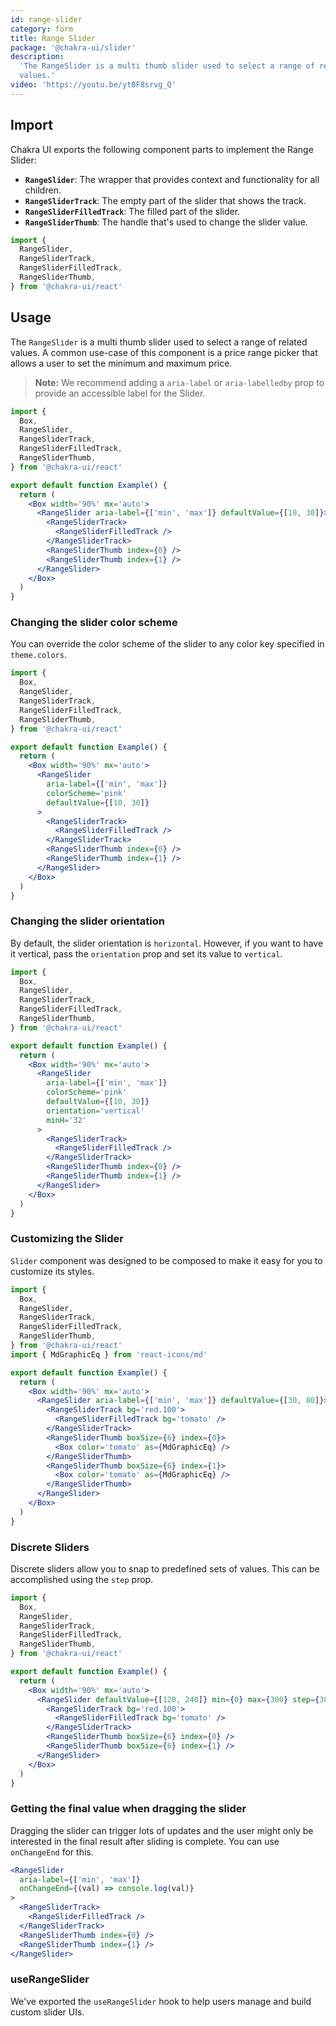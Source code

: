 ```yaml
---
id: range-slider
category: form
title: Range Slider
package: '@chakra-ui/slider'
description:
  'The RangeSlider is a multi thumb slider used to select a range of related
  values.'
video: 'https://youtu.be/yt0F8srvg_Q'
---
```


## Import

Chakra UI exports the following component parts to implement the Range Slider:

- **`RangeSlider`**: The wrapper that provides context and functionality for all
  children.
- **`RangeSliderTrack`**: The empty part of the slider that shows the track.
- **`RangeSliderFilledTrack`**: The filled part of the slider.
- **`RangeSliderThumb`**: The handle that's used to change the slider value.

```js
import {
  RangeSlider,
  RangeSliderTrack,
  RangeSliderFilledTrack,
  RangeSliderThumb,
} from '@chakra-ui/react'
```

## Usage

The `RangeSlider` is a multi thumb slider used to select a range of related
values. A common use-case of this component is a price range picker that allows
a user to set the minimum and maximum price.

> **Note:** We recommend adding a `aria-label` or `aria-labelledby` prop to
> provide an accessible label for the Slider.

```jsx
import {
  Box,
  RangeSlider,
  RangeSliderTrack,
  RangeSliderFilledTrack,
  RangeSliderThumb,
} from '@chakra-ui/react'

export default function Example() {
  return (
    <Box width='90%' mx='auto'>
      <RangeSlider aria-label={['min', 'max']} defaultValue={[10, 30]}>
        <RangeSliderTrack>
          <RangeSliderFilledTrack />
        </RangeSliderTrack>
        <RangeSliderThumb index={0} />
        <RangeSliderThumb index={1} />
      </RangeSlider>
    </Box>
  )
}
```

### Changing the slider color scheme

You can override the color scheme of the slider to any color key specified in
`theme.colors`.

```jsx
import {
  Box,
  RangeSlider,
  RangeSliderTrack,
  RangeSliderFilledTrack,
  RangeSliderThumb,
} from '@chakra-ui/react'

export default function Example() {
  return (
    <Box width='90%' mx='auto'>
      <RangeSlider
        aria-label={['min', 'max']}
        colorScheme='pink'
        defaultValue={[10, 30]}
      >
        <RangeSliderTrack>
          <RangeSliderFilledTrack />
        </RangeSliderTrack>
        <RangeSliderThumb index={0} />
        <RangeSliderThumb index={1} />
      </RangeSlider>
    </Box>
  )
}
```

### Changing the slider orientation

By default, the slider orientation is `horizontal`. However, if you want to have
it vertical, pass the `orientation` prop and set its value to `vertical`.

```jsx
import {
  Box,
  RangeSlider,
  RangeSliderTrack,
  RangeSliderFilledTrack,
  RangeSliderThumb,
} from '@chakra-ui/react'

export default function Example() {
  return (
    <Box width='90%' mx='auto'>
      <RangeSlider
        aria-label={['min', 'max']}
        colorScheme='pink'
        defaultValue={[10, 30]}
        orientation='vertical'
        minH='32'
      >
        <RangeSliderTrack>
          <RangeSliderFilledTrack />
        </RangeSliderTrack>
        <RangeSliderThumb index={0} />
        <RangeSliderThumb index={1} />
      </RangeSlider>
    </Box>
  )
}
```

### Customizing the Slider

`Slider` component was designed to be composed to make it easy for you to
customize its styles.

```jsx
import {
  Box,
  RangeSlider,
  RangeSliderTrack,
  RangeSliderFilledTrack,
  RangeSliderThumb,
} from '@chakra-ui/react'
import { MdGraphicEq } from 'react-icons/md'

export default function Example() {
  return (
    <Box width='90%' mx='auto'>
      <RangeSlider aria-label={['min', 'max']} defaultValue={[30, 80]}>
        <RangeSliderTrack bg='red.100'>
          <RangeSliderFilledTrack bg='tomato' />
        </RangeSliderTrack>
        <RangeSliderThumb boxSize={6} index={0}>
          <Box color='tomato' as={MdGraphicEq} />
        </RangeSliderThumb>
        <RangeSliderThumb boxSize={6} index={1}>
          <Box color='tomato' as={MdGraphicEq} />
        </RangeSliderThumb>
      </RangeSlider>
    </Box>
  )
}
```

### Discrete Sliders

Discrete sliders allow you to snap to predefined sets of values. This can be
accomplished using the `step` prop.

```jsx
import {
  Box,
  RangeSlider,
  RangeSliderTrack,
  RangeSliderFilledTrack,
  RangeSliderThumb,
} from '@chakra-ui/react'

export default function Example() {
  return (
    <Box width='90%' mx='auto'>
      <RangeSlider defaultValue={[120, 240]} min={0} max={300} step={30}>
        <RangeSliderTrack bg='red.100'>
          <RangeSliderFilledTrack bg='tomato' />
        </RangeSliderTrack>
        <RangeSliderThumb boxSize={6} index={0} />
        <RangeSliderThumb boxSize={6} index={1} />
      </RangeSlider>
    </Box>
  )
}
```

### Getting the final value when dragging the slider

Dragging the slider can trigger lots of updates and the user might only be
interested in the final result after sliding is complete. You can use
`onChangeEnd` for this.

```jsx live=false
<RangeSlider
  aria-label={['min', 'max']}
  onChangeEnd={(val) => console.log(val)}
>
  <RangeSliderTrack>
    <RangeSliderFilledTrack />
  </RangeSliderTrack>
  <RangeSliderThumb index={0} />
  <RangeSliderThumb index={1} />
</RangeSlider>
```

### useRangeSlider

We've exported the `useRangeSlider` hook to help users manage and build custom
slider UIs.
